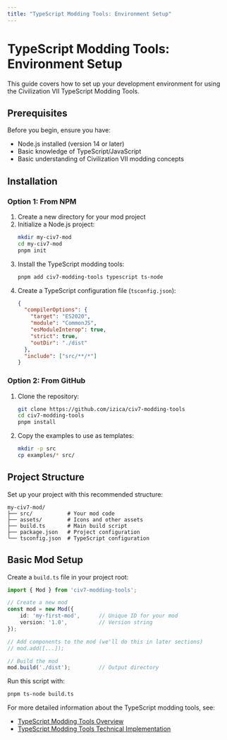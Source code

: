 ```yaml
---
title: "TypeScript Modding Tools: Environment Setup"
---
```


# TypeScript Modding Tools: Environment Setup

This guide covers how to set up your development environment for using the Civilization VII TypeScript Modding Tools.

## Prerequisites

Before you begin, ensure you have:
- Node.js installed (version 14 or later)
- Basic knowledge of TypeScript/JavaScript
- Basic understanding of Civilization VII modding concepts

## Installation

### Option 1: From NPM

1. Create a new directory for your mod project
2. Initialize a Node.js project:
   ```bash
   mkdir my-civ7-mod
   cd my-civ7-mod
   pnpm init
   ```
3. Install the TypeScript modding tools:
   ```bash
   pnpm add civ7-modding-tools typescript ts-node
   ```
4. Create a TypeScript configuration file (`tsconfig.json`):
   ```json
   {
     "compilerOptions": {
       "target": "ES2020",
       "module": "CommonJS",
       "esModuleInterop": true,
       "strict": true,
       "outDir": "./dist"
     },
     "include": ["src/**/*"]
   }
   ```

### Option 2: From GitHub

1. Clone the repository:
   ```bash
   git clone https://github.com/izica/civ7-modding-tools
   cd civ7-modding-tools
   pnpm install
   ```
2. Copy the examples to use as templates:
   ```bash
   mkdir -p src
   cp examples/* src/
   ```

## Project Structure

Set up your project with this recommended structure:

```
my-civ7-mod/
├── src/           # Your mod code
├── assets/        # Icons and other assets
├── build.ts       # Main build script
├── package.json   # Project configuration
└── tsconfig.json  # TypeScript configuration
```

## Basic Mod Setup

Create a `build.ts` file in your project root:

```typescript
import { Mod } from 'civ7-modding-tools';

// Create a new mod
const mod = new Mod({
    id: 'my-first-mod',      // Unique ID for your mod
    version: '1.0',          // Version string
});

// Add components to the mod (we'll do this in later sections)
// mod.add([...]);

// Build the mod
mod.build('./dist');         // Output directory
```

Run this script with:

```bash
pnpm ts-node build.ts
```

For more detailed information about the TypeScript modding tools, see:
- [TypeScript Modding Tools Overview](/community/guides/typescript/typescript-overview)
- [TypeScript Modding Tools Technical Implementation](/community/guides/typescript/typescript-technical) 